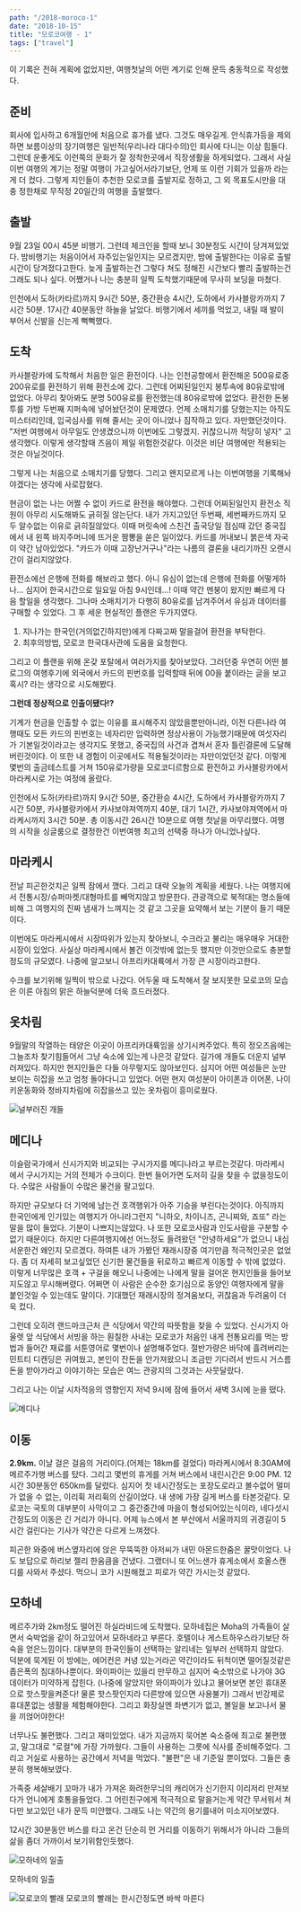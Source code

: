 ```yaml
---
path: "/2018-moroco-1"
date: "2018-10-15"
title: "모로코여행 - 1"
tags: ["travel"]
---
```



이 기록은 전혀 계획에 없었지만, 여행첫날의 어떤 계기로 인해 문득 충동적으로 작성했다.  

## 준비

회사에 입사하고 6개월만에 처음으로 휴가를 냈다. 그것도 매우길게.
안식휴가등을 제외하면 보름이상의 장기여행은 일반적(우리나라 대다수의)인 회사에 다니는 이상 힘들다. 그런데 운좋게도 이런쪽의 문화가 잘 정착한곳에서 직장생활을 하게되었다. 그래서 사실 이번 여행의 계기는 정말 여행이 가고싶어서라기보단, 언제 또 이런 기회가 있을까 라는게 더 컸다. 
그렇게 지인들이 추천한 모로코를 출발지로 정하고, 그 외 목표도시만을 대충 정한채로 무작정 20일간의 여행을 출발했다.

## 출발

9월 23일 00시 45분 비행기. 
그런데 체크인을 할때 보니 30분정도 시간이 당겨져있었다. 밤비행기는 처음이어서 자주있는일인지는 모르겠지만, 밤에 출발한다는 이유로 출발시간이 당겨졌다고한다. 늦게 출발하는건 그렇다 쳐도 정해진 시간보다 빨리 출발하는건 그래도 되나 싶다. 어쨌거나 나는 충분히 일찍 도착했기때문에 무사히 보딩을 마쳤다.

인천에서 도하(카타르)까지 9시간 50분, 중간환승 4시간, 도하에서 카사블랑카까지 7시간 50분. 17시간 40분동안 하늘을 날았다. 
비행기에서 세끼를 먹었고, 내릴 때 발이 부어서 신발을 신는게 뻑뻑했다.

## 도착

카사블랑카에 도착해서 처음한 일은 환전이다. 나는 인천공항에서 환전해온 500유로중 200유로를 환전하기 위해 환전소에 갔다. 그런데 어찌된일인지 봉투속에 80유로밖에 없었다. 아무리 찾아봐도 분명 500유로를 환전했는데 80유로밖에 없었다. 환전한 돈봉투를 가방 두번째 지퍼속에 넣어놨던것이 문제였다. 언제 소매치기를 당했는지는 아직도 미스터리인데, 입국심사를 위해 줄서는 곳이 아니었나 짐작하고 있다. 자만했던것이다. "저번 여행에서 아무일도 안생겼으니까 이번에도 그렇겠지. 귀찮으니까 적당히 넣자" 고 생각했다. 
이렇게 생각할때 즈음이 제일 위험한것같다. 이것은 비단 여행에만 적용되는것은 아닐것이다.

그렇게 나는 처음으로 소매치기를 당했다. 그리고 왠지모르게 나는 이번여행을 기록해놔야겠다는 생각에 사로잡혔다.

현금이 없는 나는 어쩔 수 없이 카드로 환전을 해야했다. 그런데 어찌된일인지 환전소 직원이 아무리 시도해봐도 긁히질 않는단다. 내가 가지고있던 두번째, 세번째카드까지 모두 알수없는 이유로 긁히질않았다. 이때 머릿속에 스친건 출국당일 점심때 갔던 중국집에서 내 왼쪽 바지주머니에 뜨거운 짬뽕을 쏟은 일이었다. 카드를 꺼내보니 붉은색 자국이 약간 남아있었다. "카드가 이때 고장난거구나"라는 나름의 결론을 내리기까진 오랜시간이 걸리지않았다. 

환전소에선 은행에 전화를 해보라고 했다. 아니 유심이 없는데 은행에 전화를 어떻게하나... 심지어 한국시간으로 일요일 아침 9시인데...! 이때 약간 멘붕이 왔지만 빠르게 다음 할일을 생각했다. 그나마 소매치기가 다행히 80유로를 남겨주어서 유심과 데이터를 구매할 수 있었다. 그 후 세운 현실적인 플랜은 두가지였다.

1. 지나가는 한국인(거의없긴하지만)에게 다짜고짜 말을걸어 환전을 부탁한다.
2. 최후의방법, 모로코 한국대사관에 도움을 요청한다.

그리고 이 플랜을 위해 온갖 포탈에서 여러가지를 찾아보았다. 그러던중 우연히 어떤 블로그의 여행후기에 외국에서 카드의 핀번호를 입력할때 뒤에 00을 붙이라는 글을 보고 혹시? 라는 생각으로 시도해봤다. 

**그런데 정상적으로 인출이됐다!?** 

기계가 현금을 인출할 수 없는 이유를 표시해주지 않았을뿐만아니라, 이전 다른나라 여행때도 모든 카드의 핀번호는 네자리만 입력하면 정상사용이 가능했기때문에 여섯자리가 기본일것이라고는 생각지도 못했고, 중국집의 사건과 겹쳐서 혼자 틀린결론에 도달해버린것이다. 이 또한 내 경험이 이곳에서도 적용될것이라는 자만이었던것 같다. 이렇게 몇번의 출금테스트를 거쳐 150유로가량을 모로코디르함으로 환전하고 카사블랑카에서 마라케시로 가는 여정에 올랐다.

인천에서 도하(카타르)까지 9시간 50분, 중간환승 4시간, 도하에서 카사블랑카까지 7시간 50분, 카사블랑카에서 카사보야져역까지 40분, 대기 1시간, 카사보야져역에서 마라케시까지 3시간 50분. 총 이동시간 26시간 10분으로 여행 첫날을 마무리했다.
여행의 시작을 싱글룸으로 결정한건 이번여행 최고의 선택중 하나가 아니었나싶다.


## 마라케시

전날 피곤한것치곤 일찍 잠에서 깼다. 그리고 대략 오늘의 계획을 세웠다. 나는 여행지에서 전통시장/슈퍼마켓/대형마트를 빼먹지않고 방문한다. 관광객으로 북적대는 명소들에 비해 그 여행지의 진짜 냄새가 느껴지는 것 같고 그곳을 요약해서 보는 기분이 들기 때문이다.

이번에도 마라케시에서 시장따위가 있는지 찾아보니, 수크라고 불리는 매우매우 거대한 시장이 있었다. 사실상 마라케시에서 볼건 이것밖에 없는듯 했지만 이것만으로도 충분할 정도의 규모였다. 나중에 알고보니 아프리카대륙에서 가장 큰 시장이라고한다.

수크를 보기위해 일찍이 밖으로 나갔다. 어두울 때 도착해서 잘 보지못한 모로코의 모습은 이른 아침의 맑은 하늘덕분에 더욱 흐드러졌다.

## 옷차림

9월말의 작열하는 태양은 이곳이 아프리카대륙임을 상기시켜주었다. 특히 정오즈음에는 그늘조차 찾기힘들어서 그냥 숙소에 있는게 나은것 같았다. 길가에 개들도 더운지 널부러져있다. 하지만 현지인들은 다들 아무렇지도 않아보인다. 심지어 어떤 여성들은 눈만보이는 히잡을 쓰고 엄청 돌아다니고 있었다. 어떤 현지 여성분이 아이폰과 이어폰, 나이키운동화와 청바지차림에 히잡을쓰고 있는 옷차림이 흥미로웠다.

![널부러진 개들](../images/travel/IMG_3077.jpg)

## 메디나

이슬람국가에서 신시가지와 비교되는 구시가지를 메디나라고 부르는것같다. 마라케시에서 구시가지는 거의 전체가 수크이다. 한번 들어가면 도저히 길을 찾을 수 없을정도이다. 수많은 사람들이 수많은 물건을 팔고있다. 

하지만 규모보다 더 기억에 남는건 호객행위가 아주 기승을 부린다는것이다. 아직까지 한국인에게 인기있는 여행지가 아니라그런지 "니하오, 차이니즈, 곤니찌와, 죠또" 라는 말을 많이 들었다. 기분이 나쁘지는않았다. 나 또한 모로코사람과 인도사람을 구분할 수 없기 때문이다. 하지만 다른여행지에선 어느정도 들려왔던 "안녕하세요"가 없으니 내심 서운한건 왜인지 모르겠다. 하여튼 내가 가봤던 재래시장중 여기만큼 적극적인곳은 없었다. 좀 더 자세히 보고싶었던 신기한 물건들을 뒤로하고 빠르게 이동할 수 밖에 없었다. 이렇게 너무많은 호객 + 구걸을 해오니 나중에는 나에게 말을 걸어온 현지인들을 들어보지도않고 무시해버렸다. 어쩌면 이 사람은 순수한 호기심으로 동양인 여행자에게 말을 붙인것일 수 있는데도 말이다. 기대했던 재래시장의 정겨움보다, 귀찮음과 두려움이 더욱 컸다. 

그런데 오히려 랜드마크근처 큰 식당에서 약간의 따뜻함을 찾을 수 있었다. 신시가지 아울렛 앞 식당에서 서빙을 하는 훤칠한 사내는 모로코가 처음인 내게 전통요리를 먹는 방법과 들어간 재료를 서툰영어로 몇번이나 설명해주었다. 절반가량은 바닥에 흘려버리는 민트티 디캔딩은 귀여웠고, 본인이 잔돈을 안가져왔으니 조금만 기다려서 반드시 거스름돈을 받아가라고 이야기하는 모습은 여느 관광지의 그것과는 사뭇달랐다.

그리고 나는 이날 시차적응의 영향인지 저녁 9시에 잠에 들어서 새벽 3시에 눈을 떴다.

![메디나](../images/travel/IMG_3128.jpg)

## 이동

**2.9km.** 이날 걸은 걸음의 거리이다.(어제는 18km를 걸었다) 마라케시에서 8:30AM에 메르주가행 버스를 탔다. 그리고 몇번의 휴게를 거쳐 버스에서 내린시간은 9:00 PM. 12시간 30분동안 650km를 달렸다. 심지어 첫 네시간정도는 포장도로라고 볼수없어 멀미가 없을 수 없는, 이리휙 저리휙의 산길이었다. 내 생에 가장 길게 버스를 타본것같다. 모로코는 국토의 대부분이 사막이고 그 중간중간에 마을이 형성되어있는식이라, 네다섯시간정도의 이동은 긴 거리가 아니다. 어제 뉴스에서 본 부산에서 서울까지의 귀경길이 5시간 걸린다는 기사가 약간은 다르게 느껴졌다. 

피곤한 와중에 버스옆자리에 앉은 무뚝뚝한 아저씨가 내민 아몬드한줌은 꿀맛이었다. 나도 보답으로 하리보 젤리 한움큼을 건냈다. 그랬더니 또 어느샌가 휴게소에서 호올스캔디를 사와서 주셨다. 먹으니 코가 시원해졌고 피로가 약간 가시는것 같았다.

## 모하네

메르주가와 2km정도 떨어진 하실라비드에 도착했다. 모하네집은 Moha의 가족들이 살면서 숙박업을 같이 하고있어서 모하네라고 부른다. 호텔이나 게스트하우스라기보단 하숙을 얻은느낌이다. 대부분의 한국인들이 선택하는 알리네는 일부러 선택하지 않았다. 덕분에 묵게된 이 방에는, 에어컨은 커녕 있는거라곤 약간이라도 뒤척이면 떨어질것같은 좁은폭의 침대하나뿐이다. 와이파이는 있을리 만무하고 심지어 숙소밖으로 나가야 3G데이터가 미약하게 잡힌다. (나중에 알았지만 와이파이가 있냐고 물어보면 본인 휴대폰으로 핫스팟을켜준다! 물론 핫스팟인지라 다른방에 있으면 사용불가) 그래서 반강제로 휴대폰없는 생활을 체험해야한다. 그리고 화장실엔 좌변기가 없고, 볼일을 보고나서 물을 끼얹어야한다!

너무나도 불편했다. 그리고 재미있었다. 내가 지금까지 묵어본 숙소중에 최고로 불편했고, 말그대로 "로컬"에 가장 가까웠다. 그들이 사용하는 그릇에 식사를 준비해주었다. 그리고 거실로 사용하는 공간에서 저녁을 먹었다. "불편"은 내 기준일 뿐이었다. 그들은 충분히 행복해보였다.

가족중 세살배기 꼬마가 내가 가져온 화려한무늬의 캐리어가 신기한지 이리저리 만져보다가 언니에게 호통을들었다. 그 어린친구에게 적극적으로 말을거는게 약간 무서워서 쳐다만 보고있던 내가 문득 미안했다. 그래도 나는 약간의 용기를내어 미소지어보였다.

12시간 30분동안 버스를 타고 온건 단순히 먼 거리를 이동하기 위해서가 아니라 그들의 삶을 좀더 가까이서 보기위함인듯했다.

![모하네의 일출](../images/travel/IMG_3153.jpg)

모하네의 일출

![모로코의 빨래](../images/travel/IMG_3171.jpg)
모로코의 빨래는 한시간정도면 바싹 마른다
